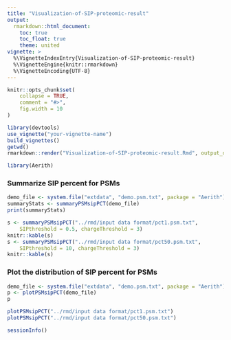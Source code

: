 ```yaml
---
title: "Visualization-of-SIP-proteomic-result"
output:
  rmarkdown::html_document:
    toc: true
    toc_float: true
    theme: united
vignette: >
  %\VignetteIndexEntry{Visualization-of-SIP-proteomic-result}
  %\VignetteEngine{knitr::rmarkdown}
  %\VignetteEncoding{UTF-8}
---
```


```r
knitr::opts_chunk$set(
    collapse = TRUE,
    comment = "#>",
    fig.width = 10
)
```

```r
library(devtools)
use_vignette("your-vignette-name")
build_vignettes()
getwd()
rmarkdown::render("Visualization-of-SIP-proteomic-result.Rmd", output_dir = "../doc/")
```

```r
library(Aerith)
```

### Summarize SIP percent for PSMs

```r
demo_file <- system.file("extdata", "demo.psm.txt", package = "Aerith")
summaryStats <- summaryPSMsipPCT(demo_file)
print(summaryStats)
```

```r
s <- summaryPSMsipPCT("../rmd/input data format/pct1.psm.txt", 
    SIPthreshold = 0.5, chargeThreshold = 3)
knitr::kable(s)
s <- summaryPSMsipPCT("../rmd/input data format/pct50.psm.txt", 
    SIPthreshold = 10, chargeThreshold = 3)
knitr::kable(s)
```

### Plot the distribution of SIP percent for PSMs

```r
demo_file <- system.file("extdata", "demo.psm.txt", package = "Aerith")
p <- plotPSMsipPCT(demo_file)
p
```

```r
plotPSMsipPCT("../rmd/input data format/pct1.psm.txt")
plotPSMsipPCT("../rmd/input data format/pct50.psm.txt")
```



```r
sessionInfo()
```
